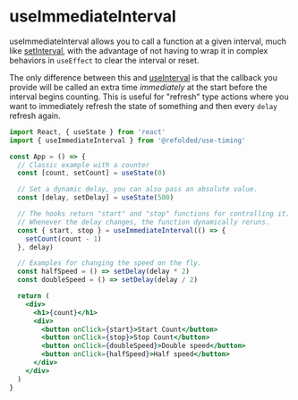
# useImmediateInterval

useImmediateInterval allows you to call a function at a given interval, much like [setInterval](https://developer.mozilla.org/en-US/docs/Web/API/setInterval), with the advantage of not having to wrap it in complex behaviors in `useEffect` to clear the interval or reset.

The only difference between this and [useInterval](/usage/useInterval) is that the callback you provide will be called an extra time _immediately_ at the start before the interval begins counting. This is useful for "refresh" type actions where you want to immediately refresh the state of something and then every `delay` refresh again.

```jsx
import React, { useState } from 'react'
import { useImmediateInterval } from '@refolded/use-timing'

const App = () => {
  // Classic example with a counter
  const [count, setCount] = useState(0)

  // Set a dynamic delay, you can also pass an absolute value.
  const [delay, setDelay] = useState(500)

  // The hooks return "start" and "stop" functions for controlling it.
  // Whenever the delay changes, the function dynamically reruns.
  const { start, stop } = useImmediateInterval(() => {
    setCount(count - 1)
  }, delay)

  // Examples for changing the speed on the fly.
  const halfSpeed = () => setDelay(delay * 2)
  const doubleSpeed = () => setDelay(delay / 2)

  return (
    <div>
      <h1>{count}</h1>
      <div>
        <button onClick={start}>Start Count</button>
        <button onClick={stop}>Stop Count</button>
        <button onClick={doubleSpeed}>Double speed</button>
        <button onClick={halfSpeed}>Half speed</button>
      </div>
    </div>
  )
}
```
